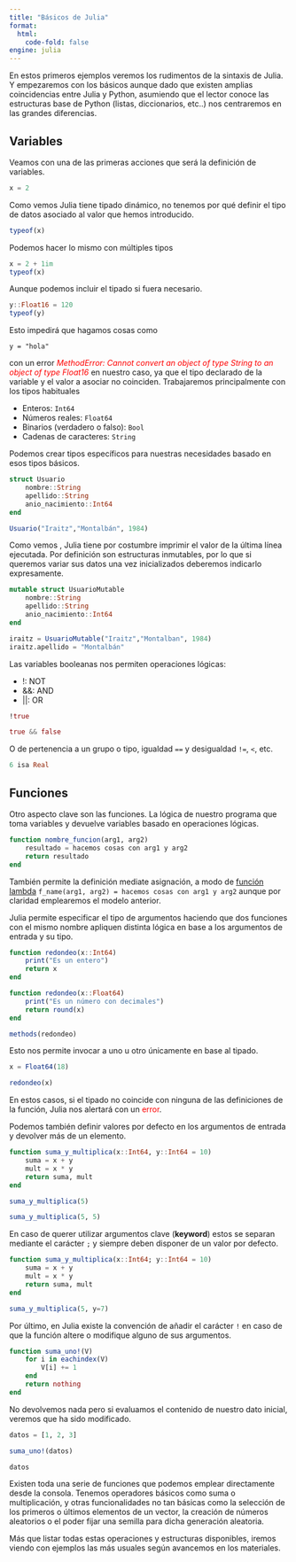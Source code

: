 ```yaml
---
title: "Básicos de Julia"
format:
  html:
    code-fold: false
engine: julia
---
```


En estos primeros ejemplos veremos los rudimentos de la sintaxis de Julia. Y empezaremos con los básicos aunque dado que existen amplias coincidencias entre Julia y Python, asumiendo que el lector conoce las estructuras base de Python (listas, diccionarios, etc..) nos centraremos en las grandes diferencias.

## Variables

Veamos con una de las primeras acciones que será la definición de variables.

```julia
x = 2
```

Como vemos Julia tiene tipado dinámico, no tenemos por qué definir el tipo de datos asociado al valor que hemos introducido.

```julia
typeof(x)
```

Podemos hacer lo mismo con múltiples tipos
```julia
x = 2 + 1im
typeof(x)
```

Aunque podemos incluir el tipado si fuera necesario.

```julia
y::Float16 = 120
typeof(y)
```

Esto impedirá que hagamos cosas como 

```
y = "hola"
```
con un error <span style="color:red">_MethodError: Cannot convert an object of type String to an object of type Float16_</span> en nuestro caso, ya que el tipo declarado de la variable y el valor a asociar no coinciden. Trabajaremos principalmente con los tipos habituales 

* Enteros: `Int64`
* Números reales: `Float64`
* Binarios (verdadero o falso): `Bool`
* Cadenas de caracteres: `String`

Podemos crear tipos específicos para nuestras necesidades basado en esos tipos básicos.
```julia
struct Usuario
    nombre::String
    apellido::String
    anio_nacimiento::Int64
end

Usuario("Iraitz","Montalbán", 1984)
```

Como vemos , Julia tiene por costumbre imprimir el valor de la última línea ejecutada. Por definición son estructuras inmutables, por lo que si queremos variar sus datos una vez inicializados deberemos indicarlo expresamente.

```julia
mutable struct UsuarioMutable
    nombre::String
    apellido::String
    anio_nacimiento::Int64
end

iraitz = UsuarioMutable("Iraitz","Montalban", 1984)
iraitz.apellido = "Montalbán"
```

Las variables booleanas nos permiten operaciones lógicas:

* !: NOT
* &&: AND
* ||: OR

```julia
!true
```

```julia
true && false
```

O de pertenencia a un grupo o tipo, igualdad `==` y desigualdad `!=`, `<`, etc.
```julia
6 isa Real
```

## Funciones

Otro aspecto clave son las funciones. La lógica de nuestro programa que toma variables y devuelve variables basado en operaciones lógicas.

```julia
function nombre_funcion(arg1, arg2)
    resultado = hacemos cosas con arg1 y arg2
    return resultado
end
```

También permite la definición mediate asignación, a modo de [función lambda](https://ellibrodepython.com/lambda-python) `f_name(arg1, arg2) = hacemos cosas con arg1 y arg2` aunque por claridad emplearemos el modelo anterior.

Julia permite especificar el tipo de argumentos haciendo que dos funciones con el mismo nombre apliquen distinta lógica en base a los argumentos de entrada y su tipo.

```julia
function redondeo(x::Int64)
    print("Es un entero")
    return x
end

function redondeo(x::Float64)
    print("Es un número con decimales")
    return round(x)
end

methods(redondeo)
```

Esto nos permite invocar a uno u otro únicamente en base al tipado.

```julia
x = Float64(18)

redondeo(x)
```

En estos casos, si el tipado no coincide con ninguna de las definiciones de la función, Julia nos alertará con un <span style="color:red">error</span>.

Podemos también definir valores por defecto en los argumentos de entrada y devolver más de un elemento.

```julia
function suma_y_multiplica(x::Int64, y::Int64 = 10)
    suma = x + y
    mult = x * y
    return suma, mult
end

suma_y_multiplica(5)
```

```julia
suma_y_multiplica(5, 5)
```

En caso de querer utilizar argumentos clave (**keyword**) estos se separan mediante el carácter `;` y siempre deben disponer de un valor por defecto.

```julia
function suma_y_multiplica(x::Int64; y::Int64 = 10)
    suma = x + y
    mult = x * y
    return suma, mult
end

suma_y_multiplica(5, y=7)
```

Por último, en Julia existe la convención de añadir el carácter `!` en caso de que la función altere o modifique alguno de sus argumentos.

```julia
function suma_uno!(V)
    for i in eachindex(V)
        V[i] += 1
    end
    return nothing
end
```

No devolvemos nada pero si evaluamos el contenido de nuestro dato inicial, veremos que ha sido modificado.

```julia
datos = [1, 2, 3]

suma_uno!(datos)

datos
```

Existen toda una serie de funciones que podemos emplear directamente desde la consola. Tenemos operadores básicos como suma o multiplicación, y otras funcionalidades no tan básicas como la selección de los primeros o últimos elementos de un vector, la creación de números aleatorios o el poder fijar una semilla para dicha generación aleatoria. 

Más que listar todas estas operaciones y estructuras disponibles, iremos viendo con ejemplos las más usuales según avancemos en los materiales.